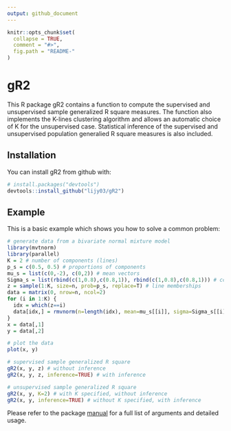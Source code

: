 ```yaml
---
output: github_document
---
```


<!-- README.md is generated from README.Rmd. Please edit that file -->

```r
knitr::opts_chunk$set(
  collapse = TRUE,
  comment = "#>",
  fig.path = "README-"
)
```

# gR2

This R package gR2 contains a function to compute the supervised and unsupervised sample generalized R square measures. The function also implements the K-lines clustering algorithm and allows an automatic choice of K for the unsupervised case. Statistical inference of the supervised and unsupervised population generalied R square measures is also included.

## Installation

You can install gR2 from github with:

```r
# install.packages("devtools")
devtools::install_github("lijy03/gR2")
```

## Example

This is a basic example which shows you how to solve a common problem:

```r
# generate data from a bivariate normal mixture model
library(mvtnorm)
library(parallel)
K = 2 # number of components (lines)
p_s = c(0.5, 0.5) # proportions of components
mu_s = list(c(0,-2), c(0,2)) # mean vectors
Sigma_s = list(rbind(c(1,0.8),c(0.8,1)), rbind(c(1,0.8),c(0.8,1))) # covariance matrices
z = sample(1:K, size=n, prob=p_s, replace=T) # line memberships
data = matrix(0, nrow=n, ncol=2)
for (i in 1:K) {
  idx = which(z==i)
  data[idx,] = rmvnorm(n=length(idx), mean=mu_s[[i]], sigma=Sigma_s[[i]])
}
x = data[,1]
y = data[,2]

# plot the data
plot(x, y)

# supervised sample generalized R square
gR2(x, y, z) # without inference
gR2(x, y, z, inference=TRUE) # with inference

# unsupervised sample generalized R square
gR2(x, y, K=2) # with K specified, without inference
gR2(x, y, inference=TRUE) # without K specified, with inference
```

Please refer to the package [manual](https://github.com/lijy03/gR2/blob/master/gR2.pdf)
for a full list of arguments and detailed usage.
